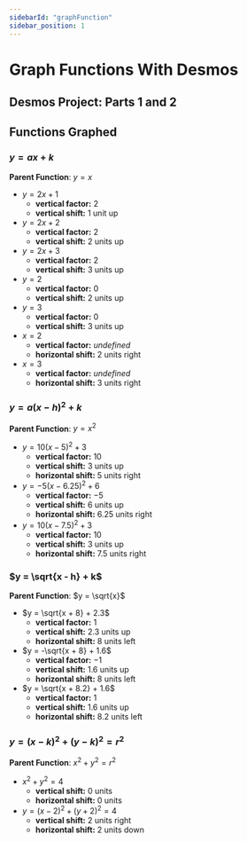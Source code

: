 ```yaml
---
sidebarId: "graphFunction"
sidebar_position: 1
---
```



# Graph Functions With Desmos

## Desmos Project: Parts 1 and 2

<DesmosGraph expressions={projectPartOneExpressions} />

## **Functions Graphed**

### **$y = ax + k$** 
  **Parent Function**: $y = x$
- $y=2x+1$
    - **vertical factor:** $2$
    - **vertical shift:** $1$ unit up
- $y=2x+2$
    - **vertical factor:** $2$
    - **vertical shift:** $2$ units up
- $y=2x+3$
    - **vertical factor:** $2$
    - **vertical shift:** $3$ units up
- $y=2$
    - **vertical factor:** $0$
    - **vertical shift:** $2$ units up
- $y=3$
    - **vertical factor:** $0$
    - **vertical shift:** $3$ units up
- $x=2$
    - **vertical factor:** $undefined$
    - **horizontal shift:** $2$ units right
- $x=3$
    - **vertical factor:** $undefined$
    - **horizontal shift:** $3$ units right

### **$y = a(x - h)^2 + k$**
  **Parent Function**: $y = x^2$
  - $y=10(x-5)^2 + 3$
     - **vertical factor:** $10$
     - **vertical shift:** $3$ units up
     - **horizontal shift:** $5$ units right
  - $y=-5(x-6.25)^2 + 6$
     - **vertical factor:** $-5$
     - **vertical shift:** $6$ units up
     - **horizontal shift:** $6.25$ units right
  - $y=10(x-7.5)^2 + 3$
     - **vertical factor:** $10$
     - **vertical shift:** $3$ units up
     - **horizontal shift:** $7.5$ units right

### **$y = \sqrt{x - h} + k$**
  **Parent Function**: $y = \sqrt{x}$
  - $y = \sqrt{x + 8} + 2.3$
     - **vertical factor:** $1$
     - **vertical shift:** $2.3$ units up
     - **horizontal shift:** $8$ units left
  - $y = -\sqrt{x + 8} + 1.6$
     - **vertical factor:** $-1$
     - **vertical shift:** $1.6$ units up
     - **horizontal shift:** $8$ units left
  - $y = \sqrt{x + 8.2} + 1.6$
     - **vertical factor:** $1$
     - **vertical shift:** $1.6$ units up
     - **horizontal shift:** $8.2$ units left

### **$y = (x - k)^2 + (y - k)^2 = r^2$**
  **Parent Function**: $x^2 + y^2 = r^2$
   - $x^2 + y^2=4$
     - **vertical shift:** $0$ units
     - **horizontal shift:** $0$ units
   - $y = (x-2)^2 + (y+2)^2=4$
     - **vertical shift:** $2$ units right
     - **horizontal shift:** $2$ units down






